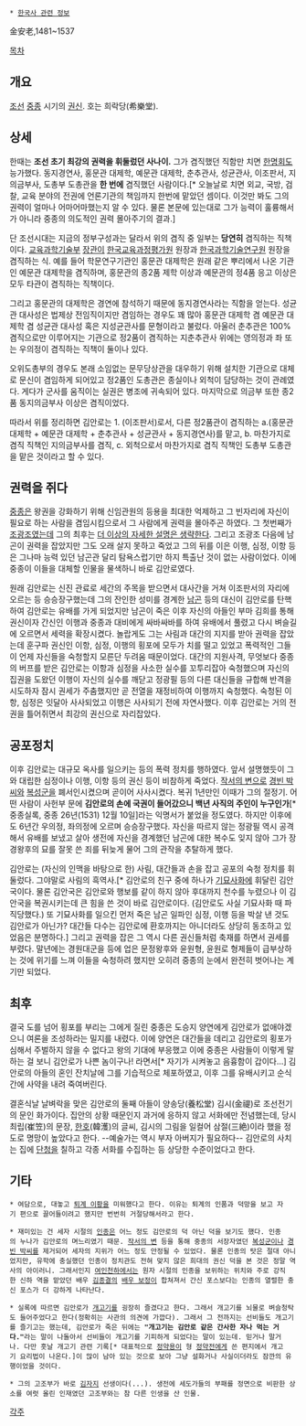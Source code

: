  * [[한국사 관련 정보]]

金安老,1481~1537

[[목차]]
== 개요 ==
[[조선]] [[중종]] 시기의 [[권신]]. 호는 희락당(希樂堂).

== 상세 ==
한때는 '''조선 초기 최강의 권력을 휘둘렀던 사나이.''' 그가 겸직했던 직함만 치면 [[한명회]]도 능가했다. 동지경연사, 홍문관 대제학, 예문관 대제학, 춘추관사, 성균관사, 이조판서, 지의금부사, 도총부 도총관을 '''한 번에''' 겸직했던 사람이다.[* 오늘날로 치면 외교, 국방, 검찰, 교육 분야의 전권에 언론기관의 책임까지 한번에 맡았던 셈이다. 이것만 봐도 그의 권력이 얼마나 어마어마했는지 알 수 있다. 물론 본문에 있는대로 그가 능력이 훌륭해서가 아니라 중종의 의도적인 권력 몰아주기의 결과.]

단 조선시대는 지금의 정부구성과는 달라서 위의 겸직 중 일부는 '''당연히''' 겸직하는 직책이다. [[교육과학기술부]] [[장관]]이 [[한국교육과정평가원]] 원장과 [[한국과학기술연구원]] 원장을 겸직하는 식. 예를 들어 학문연구기관인 홍문관 대제학은 원래 같은 뿌리에서 나온 기관인 예문관 대제학을 겸직하며, 홍문관의 종2품 제학 이상과 예문관의 정4품 응고 이상은 모두 타관이 겸직하는 직책이다. 

그리고 홍문관의 대제학은 경연에 참석하기 때문에 동지경연사라는 직함을 얻는다. 성균관 대사성은 법제상 전임직이지만 겸임하는 경우도 꽤 많아 홍문관 대제학 겸 예문관 대제학 겸 성균관 대사성 혹은 지성균관사를 문형이라고 불렀다. 아울러 춘추관은 100% 겸직으로만 이루어지는 기관으로 정2품이 겸직하는 지춘추관사 위에는 영의정과 좌 또는 우의정이 겸직하는 직책이 둘이나 있다. 

오위도총부의 경우도 본래 소임없는 문무당상관을 대우하기 위해 설치한 기관으로 대체로 문신이 겸임하게 되어있고 정2품인 도총관은 종실이나 외척이 담당하는 것이 관례였다. 게다가 군사를 움직이는 실권은 병조에 귀속되어 있다. 마지막으로 의금부 또한 종2품 동지의금부사 이상은 겸직이었다. 

따라서 위를 정리하면 김안로는 1. (이조판서)로서, 다른 정2품관이 겸직하는 a.(홍문관 대제학 + 예문관 대제학 + 춘추관사 + 성균관사 + 동지경연사)를 맡고, b. 마찬가지로 겸직 직책인 지의금부사를 겸직, c. 외척으로서 마찬가지로 겸직 직책인 도총부 도총관을 맡은 것이라고 할 수 있다.

== 권력을 쥐다 ==
[[중종#s-2.1|중종]]은 왕권을 강화하기 위해 신임관원의 등용을 최대한 억제하고 그 빈자리에 자신이 필요로 하는 사람을 겸임시킴으로서 그 사람에게 권력을 몰아주곤 하였다. 그 첫번째가 [[조광조]]였는데 그의 최후는 [[더 이상의 자세한 설명은 생략한다]]. 그리고 조광조 다음에 남곤이 권력을 잡았지만 그도 오래 살지 못하고 죽었고 그의 뒤를 이은 이행, 심정, 이항 등은 그나마 능력 있던 남곤관 달리 탐욕스럽기만 하지 특출난 것이 없는 사람이었다. 이에 중종이 이들을 대체할 인물을 물색하니 바로 김안로였다. 

원래 김안로는 신진 관료로 세간의 주목을 받으면서 대사간을 거쳐 이조판서의 자리에 오르는 등 승승장구했는데 그의 잔인한 성미를 경계한 [[남곤]] 등의 대신이 김안로를 탄핵하여 김안로는 유배를 가게 되었지만 남곤이 죽은 이후 자신의 아들인 부마 김희를 통해 권신이자 간신인 이행과 중종과 대비에게 싸바싸바를 하여 유배에서 풀렸고 다시 벼슬길에 오르면서 세력을 확장시켰다. 놀랍게도 그는 사림과 대간의 지지를 받아 권력을 잡았는데 훈구파 권신인 이항, 심정, 이행의 횡포에 모두가 치를 떨고 있었고 폭력적인 그들이 언제 자신들을 숙청할지 모른단 두려움 때문이었다. 대간의 지원사격, 무엇보다 중종의 버프를 받은 김안로는 이항과 심정을 사소한 실수를 꼬투리잡아 숙청했으며 자신의 집권을 도왔던 이행이 자신의 실수를 깨닫고 정광필 등의 다른 대신들을 규합해 반격을 시도하자 잠시 권세가 주춤했지만 곧 전열을 재정비하여 이행까지 숙청했다. 숙청된 이항, 심정은 잇달아 사사되었고 이행은 사사되기 전에 자연사했다. 이후 김안로는 거의 전권을 틀어쥐면서 최강의 권신으로 자리잡았다.
== 공포정치 ==
이후 김안로는 대규모 옥사를 일으키는 등의 폭력 정치를 행하였다. 앞서 설명했듯이 그와 대립한 심정이나 이행, 이항 등의 권신 등이 비참하게 죽었다. [[작서의 변]]으로 [[경빈 박씨]]와 [[복성군]]을 폐서인시켰으며 곧이어 사사시켰다. 복귀 1년만인 이때가 그의 절정기. 어떤 사람이 사헌부 문에 '''김안로의 손에 국권이 들어갔으니 백년 사직의 주인이 누구인가'''[* 중종실록, 중종 26년(1531) 12월 10일]라는 익명서가 붙었을 정도였다. 하지만 이후에도 6년간 우의정, 좌의정에 오르며 승승장구했다. 자신을 따르지 않는 정광필 역시 공격해서 유배를 보냈고 살아 생전에 자신을 경계했던 남곤에 대한 복수도 잊지 않아 그가 장경왕후의 묘를 잘못 쓴 죄를 뒤늦게 물어 그의 관작을 추탈하게 했다.

김안로는 (자신의 인맥을 바탕으로 한) 사림, 대간들과 손을 잡고 공포의 숙청 정치를 휘둘렀다. 그야말로 사림의 흑역사.[* 김안로의 친구 중에 하나가 [[기묘사화]]에 휘달린 김안국이다. 물론 김안국은 김안로와 행보를 같이 하지 않아 후대까지 천수를 누렸으나 이 김안국을 복권시키는데 큰 힘을 쓴 것이 바로 김안로이다. (김안로도 사실 기묘사화 때 파직당했다.) 또 기묘사화를 일으킨 먼저 죽은 남곤 일파인 심정, 이행 등을 박살 낸 것도 김안로가 아닌가? 대간들 다수는 김안로에 환호까지는 아니더라도 상당히 동조하고 있었음은 분명하다.] 그리고 권력을 잡은 그 역시 다른 권신들처럼 축재를 하면서 권세를 부렸다. 말년에는 경원대군을 등에 업은 문정왕후와 윤원형, 윤원로 형제들이 급부상하는 것에 위기를 느껴 이들을 숙청하려 했지만 오히려 중종의 눈에서 완전히 벗어나는 계기만 되었다.

== 최후 ==

결국 도를 넘어 횡포를 부리는 그에게 질린 중종은 도승지 양연에게 김안로가 없애야겠으니 여론을 조성하라는 밀지를 내렸다. 이에 양연은 대간들을 데리고 김안로의 횡포가 심해서 주벌하지 않을 수 없다고 왕의 기대에 부응했고 이에 중종은 사람들이 이렇게 말하는 걸 보니 김안로가 나쁜 놈이구나! 라면서[* 자기가 시켜놓고 음흉함이 갑이다...] 김안로의 아들의 혼인 잔치날에 그를 기습적으로 체포하였고, 이후 그를 유배시키고 순식간에 사약을 내려 죽여버린다.

결혼식날 날벼락을 맞은 김안로의 둘째 아들이 양송당(養松堂) 김시(金禔)로 조선전기의 문인 화가이다. 집안의 상황 때문인지 과거에 응하지 않고 서화에만 전념했는데,  당시 최립(崔笠)의 문장, [[한석봉|한호]](韓濩)의 글씨, 김시의 그림을 일컬어 삼절(三絶)이라 했을 정도로 명망이 높았다고 한다. --예술가는 역시 부자 아버지가 필요하다-- 김안로의 사치는 집에 [[단청]]을 칠하고 각종 서화를 수집하는 등 상당한 수준이었다고 한다. 
== 기타 ==
 * 여담으로, 대놓고 [[이황#s-1|퇴계 이황]]을 미워했다고 한다. 이유는 퇴계의 인품과 덕망을 보고 자기 편으로 끌어들이려고 했지만 번번히 거절당해서라고 한다.

 * 재미있는 건 세자 시절의 [[인종(조선)|인종]]은 어느 정도 김안로의 덕 아닌 덕을 보기도 했다. 인종의 누나가 김안로의 며느리였기 때문. [[작서의 변]] 등을 통해 중종의 서장자였던 [[복성군]]이나 [[경빈 박씨]]를 제거되어 세자의 지위가 어느 정도 안정될 수 있었다. 물론 인종의 탓은 절대 아니었지만, 유학에 충실했던 인종이 정치관도 전혀 맞지 않은 희대의 권신 덕을 본 것은 정말 역사의 아이러니. 그래서인지 [[여인천하]]에서는 원자 시절의 인종을 보위하는 위치와 주로 강직한 신하 역을 맡았던 배우 [[김종결]]의 [[배우 보정]]이 합쳐져서 간신 포스보다는 인종의 열렬한 충신 포스가 더 강하게 나타난다.

 * 실록에 따르면 김안로가 [[개고기]]를 굉장히 즐겼다고 한다. 그래서 개고기를 뇌물로 벼슬청탁도 들어주었다고 한다(정확히는 사관의 의견에 가깝다). 그래서 그 전까지는 선비들도 개고기를 즐기고는 했는데, 김안로가 죽은 뒤에는 '''"개고기는 김안로 같은 간사한 자나 먹는 거다."'''라는 말이 나돌아서 선비들이 개고기를 기피하게 되었다는 말이 있는데. 믿거나 말거나. 다만 훗날 개고기 관련 기록[* 대표적으로 [[정약용]]이 형 [[정약전]]에게 쓴 편지에서 개고기 요리법이 나온다.]이 많이 남아 있는 것으로 보아 그냥 설화거나 사실이더라도 잠깐의 유행이었을 것이다.

 * 그의 고조부가 바로 [[김자지]] 선생이다(...). 생전에 세도가들의 부패를 정면으로 비판한 상소를 여럿 올린 인재였던 고조부와는 참 다른 인생을 산 인물.

[[각주]]
